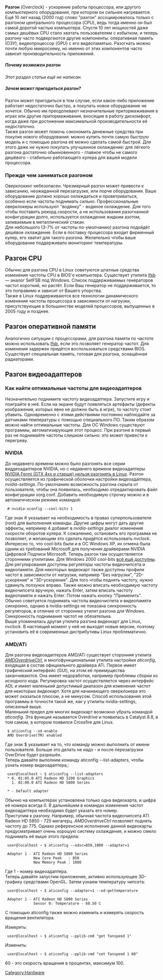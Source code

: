 '''Разгон''' (Overclock) - ускорение работы процессора, или другого компьютерного оборудования, при котором он сильнее нагревается. Ещё 10 лет назад (2000 год) слово "разгон" ассоциировалось только с разгоном центрального процессора (CPU), ведь тогда именно он был самой дорогой частью компьютера. Спустя 10 лет мощностей даже самых дешёвых CPU стало хватать пользователям с избытком, и теперь разгону часто подвергаются другие компоненты: оперативная память (ОЗУ), видеопроцессор (GPU) с его видеопамятью. Разогнать можно почти любую микросхему, но именно от этих компонентов часто зависит производительность приложений.

===== Почему возможен разгон =====

''Этот раздел статьи ещё не написан.''

===== Зачем может пригодиться разгон? =====

Разгон может пригодиться в том случае, если какое-либо приложение работает недостаточно быстро, а покупать новое оборудование не хочется. Обычно им преодолевают незначительные притормаживания в играх или другие притормаживания, вносящие в работу дискомфорт, когда даже при достижении максимальной производительности её недостаточно.<br />
Также разгон может помочь сэкономить денежные средства при покупке нового оборудования: можно купить почти самую быструю модель и с помощью разгона её можно сделать самой быстрой. Для этого даже не нужно покупать улучшенное охлаждение: для лёгкого разгона достаточно обыкновенного - главное чтобы не самого дешёвого - стабильно работающего кулера для вашей модели процессора.

=== Прежде чем заниматься разгоном ===

Оверклокинг небезопасен. Чрезмерный разгон может привести к зависанию, неожиданной перезагрузке, или порче оборудования. Ваше оборудование должно хорошо охлаждаться и проветриваться, особенно если частоты поднимать сильно. Профессиональные оверклокеры используют "водянку" - водяное охлаждение. Для того чтобы поставить рекорд скорости, а не использования разогнанной конфигурации долго, используется охлаждение жидким азотом, заливаемым в металлический стакан.<br />
Для небольшого (3-7% от частоты по-умолчанию) разгона подойдёт дешёвое охлаждение. Если в поставку процессора входит фирменный кулер, его хватит для такого разгона. Желательно чтобы ваше оборудование поддерживало мониторинг температуры.

== Разгон CPU ==

Обычно для разгона CPU в Linux советуются штатные средства изменения частоты CPU в BIOS'е компьютера. Существует утилита [http://sourceforge.net/projects/lfsb/ lfsb] — аналог SetFSB под Windows. Список поддерживаемых генераторов частот короткий, но растёт. Если Ваш генератор не поддерживается, то это поправимо и зависит от Вашего упорства.<br />
Также в Linux поддерживаются все технологии динамического изменения частоты процессора в зависимости от нагрузки, присутствующие в большинстве моделей процессоров, выпущенных в 2005 году и позднее.

== Разгон оперативной памяти ==

Аналогично ситуации с процессорами, для разгона памяти по частоте можно использовать [http://sourceforge.net/projects/lfsb/ lfsb], если это позволяет генератор частот. Для изменения задержек придётся воспользоваться средствами BIOS.<br />
Существует специальная память, готовая для разгона, оснащённая радиаторами.

== Разгон видеоадаптеров ==

=== Как найти оптимальные частоты для видеоадаптеров ===

Незначительно поднимите частоту видеоадаптера. Запустите игру и поиграйте в неё. Если на экране будут появляться артефакты (дефекты изображения, которых явно не должно быть в игре), то частоту стоит убавить. Одновременно с этими действиями постоянно наблюдайте за датчиками температуры с помощью специального ПО. Таким образом можно найти оптимальные частоты. Для ОС Windows существуют программы, автоматизирующие этот процесс. При разгоне в первый раз не поднимайте частоты слишком сильно: это может привести к перегреву.

=== NVIDIA ===

До недавнего времени можно было разгонять все серии виддеоадаптеров NVIDIA, но с недавнего времени видеоадаптеры [http://www.linux.org.ru/forum/talks/6628458 NVIDIA Fermi (GTX 4xx и старше) нельзя разгонять в Linux]. Разгон осуществляется из графической оболочки настройки видеоадаптера, ''nvidia-settings''. По-умолчанию возможность разгона скрыта от пользователя, чтобы она появилась, необходимо отредактировать файл конфигурации xorg.conf. Добавить необходимую строчку можно и в автоматическом режиме командой:

  # nvidia-xconfig --cool-bits 1

Где знак # указывает на необходимость в правах суперпользователя (root) для выполнения команды. Другие цифры могут дать другие эффекты, например 4 добавит в ''nvidia-settings'' диалог изменения скорости оборотов кулера. К сожалению, остановить его программа не позволяет, и желающим это сделать придётся использовать ''nvclock''. Интересно то, что cool-bits были и в ОС Windows XP, их отмена была одним из требований Microsoft для получения драйверами NVIDIA Цифровой Подписи Microsoft. Теперь разгон там осуществляется сторонними утилитами. Для Windows 2000 cool-bits [http://ru.wikipedia.org/wiki/Coolbits всё ещё доступны].<br />
Для регулирования доступны регуляторы частоты видеочипсета и видеопамяти. Для некоторых видеокарт также доступны профили частот в зависимости от нагрузки, например "Без нагрузки", "2D-ускорение" и "3D-ускорение". Для того чтобы поднять частоту, нужно сдвинуть ползунок вправо. Также можно вписать необходимую частоту видеочипсета вручную, нажать Enter, затем вписать частоту видеопамяти и нажать Enter. Потом нажать кнопку "Применить". Обычно советуется поднимать частоты видеочиспета и видеопамяти синхронно, однако в nvidia-settings не показана синхронность регуляторов, в отличие от сторонних утилит разгона для Windows. Синхронность поднимания частот не обязательна.<br />
Выше упоминалась другая утилита разгона видеокарт для Linux, ''nvclock''. В настоящий момент у неё не выходят новые версии, поэтому установить её в современные дистрибутивы Linux проблематично.

=== AMD/ATi ===

Для разгона видеоадаптеров AMD/ATi существует сторонняя утилита [http://sourceforge.net/projects/amdovdrvctrl/ ''AMDOverdriveCtrl''], и многофункциональная утилита настройки ''aticonfig'', входящая в состав официального драйвера ATi. Первое имеет графический интерфейс (GUI), на этом её преимущества заканчиваются. Она имеет недоработки, например проблемы сборки из исходного кода. Регулировка частот осуществляется через интерфейс ADL и имеет маленький допустимый диапазон для изменения частот для некоторых видеокарт. Хотя для начинающего оверклокера это может оказаться плюсом, а не минусом. Способ использования этой программы в точности такой же, как у утилиты nvidia-settings, описанный выше.<br />
Маленький предел для многих видеокарт возможно убрать командой ''aticonfig''. Эта функция называется Overdrive и появилась в Catalyst 8.8, в том самом, в котором появился Crossfire для Linux.

  $ aticonfig --od-enable
  AMD Overdrive(TM) enabled

Где знак $ указывает на то, что команду можно выполнить от имени пользователя. Больше это делать не надо - и после перезагрузки OverDrive будет разрешён.<br />
Теперь давайте выполним команду aticonfig --list-adapters, чтобы узнать номер видеоадаптера,:

  user@localhost ~ $ aticonfig --list-adapters
  * 0. 01:05.0 ATI Radeon HD 3200 Graphics
    1. 02:00.0 ATI Radeon HD 5800 Series
  
  * - Default adapter

Обычно на компьютерах установлена только одна видеокарта, и цифра её номера всегда 0. В дальнейшем в командах изменения частот видеоадаптера необходимо будет указать его номер.<br />
Приступим к разгону. Например, обычная частота видеочипсета ATI Radeon HD 5850 - 725 мегагерц. ''AMDOverdriveCtrl'' позволяет поднять частоту до 775. Однако референсное исполнение данной видеокарты предусматривает очень хорошую систему охлаждения, и можно смело поднимать её выше этого предела:

  user@localhost ~ $ aticonfig --odsc=850,1000 --adapter=1
  
  Adapter 1 - ATI Radeon HD 5800 Series
              New Core Peak   : 850
              New Memory Peak : 1000

Где 1 - номер видеоадаптера.<br />
Теперь давайте запустим приложение, активно использующее 3D-графику средствами OpenGL. Затем узнаем температуру чипсета:

  user@localhost ~ $ aticonfig --adapter=1 --od-gettemperature
  
  Adapter 1 - ATI Radeon HD 5800 Series
              Sensor 0: Temperature - 68.50 C

C помощью aticonfig также можно изменить и измерять скорость вращения вентилятора.

Измерять:

  user@localhost ~ $ aticonfig --pplib-cmd "get fanspeed 1"

Изменить:

  user@localhost ~ $ aticonfig --pplib-cmd "set fanspeed 1 60"

60 - это скорость вращения в процентах, максимум 100. 

[[Category:Hardware]]
